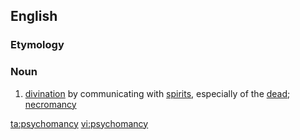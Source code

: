 ==English==

===Etymology===
{{confix|psycho|mancy|lang=en}}

===Noun===
{{en-noun|-}}

# [[divination]] by communicating with [[spirit]]s, especially of the [[dead]]; [[necromancy]]

[[ta:psychomancy]]
[[vi:psychomancy]]